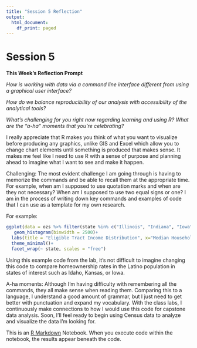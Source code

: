---
title: "Session 5 Reflection"
output:
  html_document:
    df_print: paged
---

# Session 5

**This Week’s Reflection Prompt**

*How is working with data via a command line interface different from using a graphical user interface?*

*How do we balance reproducibility of our analysis with accessibility of the analytical tools?*

*What’s challenging for you right now regarding learning and using R? What are the “a-ha” moments that you’re celebrating?*


I really appreciate that R makes you think of what you want to visualize before producing any graphics, unlike GIS and Excel which allow you to change chart elements until something is produced that makes sense. It makes me feel like I need to use R with a sense of purpose and planning ahead to imagine what I want to see and make it happen.

Challenging: The most evident challenge I am going through is having to memorize the commands and be able to recall them at the appropriate time. For example, when am I supposed to use quotation marks and when are they not necessary? When am I supposed to use two equal signs or one? I am in the process of writing down key commands and examples of code that I can use as a template for my own research.

For example: 

```{r}
ggplot(data = ozs %>% filter(state %in% c("Illinois", "Indiana", "Iowa", "Kansas", "Michigan", "Minnesota", "Missouri", "Nebraska", "North Dakota", "Ohio", "South Dakota", "Wisconsin")), aes(x=medhhincome2014_tract, fill = Designated))+
   geom_histogram(binwidth = 2500)+
  labs(title = "Eligible Tract Income Distribution", x="Median Household Income ($)", y= "Tracts")+
  theme_minimal()+
  facet_wrap(~ state, scales = "free")
```


Using this example code from the lab, it's not difficult to imagine changing this code to compare homeownership rates in the Latino population in states of interest such as Idaho, Kansas, or Iowa. 

A-ha moments: Although I’m having difficulty with remembering all the commands, they all make sense when reading them. Comparing this to a language, I understand a good amount of grammar, but I just need to get better with punctuation and expand my vocabulary. With the class labs, I continuously make connections to how I would use this code for capstone data analysis. Soon, I’ll feel ready to begin using Census data to analyze and visualize the data I’m looking for. 





This is an [R Markdown](http://rmarkdown.rstudio.com) Notebook. When you execute code within the notebook, the results appear beneath the code. 

